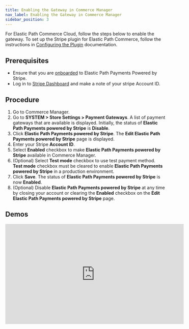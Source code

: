 ```yaml
---
title: Enabling the Gateway in Commerce Manager
nav_label: Enabling the Gateway in Commerce Manager
sidebar_position: 3
---
```


For Elastic Path Commerce Cloud, follow the steps below to enable the gateway. To set up the Stripe plugin for Elastic Path Commerce, follow the instructions in [Configuring the Plugin](https://documentation.elasticpath.com/stripe/docs/configuring.html) documentation.

## Prerequisites

- Ensure that you are [onboarded](/docs/payments/onboarding) to Elastic Path Payments Powered by Stripe.
- Log in to [Stripe Dashboard](https://dashboard.stripe.com/login) and make a note of your stripe Account ID.

## Procedure

1. Go to Commerce Manager.
1. Go to **SYSTEM > Store Settings > Payment Gateways**. A list of payment gateways that are available is displayed. Initially, the status of **Elastic Path Payments powered by Stripe** is **Disable**.
1. Click **Elastic Path Payments powered by Stripe**. The **Edit Elastic Path Payments powered by Stripe** page is displayed.
1. Enter your Stripe **Account ID**.
1. Select **Enabled** checkbox to make **Elastic Path Payments powered by Stripe** available in Commerce Manager.
1. (Optional) Select **Test mode** checkbox to use test payment method. **Test mode** checkbox must be cleared to enable **Elastic Path Payments powered by Stripe** in a production environment.
1. Click **Save**. The status of **Elastic Path Payments powered by Stripe** is now **Enabled**.
1. (Optional) Disable **Elastic Path Payments powered by Stripe** at any time by closing your account or clearing the **Enabled** checkbox on the **Edit Elastic Path Payments powered by Stripe** page.

## Demos

<iframe width="560" height="315" src="https://www.youtube.com/embed/4MjIofAjRao" title="Configuring Elastic Path Payments powered by Stripe" frameborder="0" allow="accelerometer; autoplay; clipboard-write; encrypted-media; gyroscope; picture-in-picture; web-share" referrerpolicy="strict-origin-when-cross-origin" allowfullscreen></iframe>
